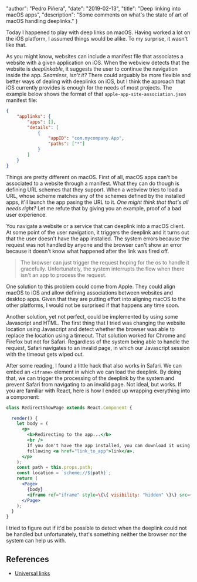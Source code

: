 
  "author": "Pedro Piñera",
  "date": "2019-02-13",
  "title": "Deep linking into macOS apps",
  "description": "Some comments on what's the state of art of macOS handling deeplinks."
}




Today I happened to play with deep links on macOS. Having worked a lot on the iOS platform, I assumed things would be alike. To my surprise, it wasn't like that.

As you might know, websites can include a manifest file that associates a website with a given application on iOS. When the webview detects that the website is _deeplinkable_, it suggests the user to continue the navigation inside the app. _Seamless, isn't it?_ There could arguably be more flexible and better ways of dealing with deeplinks on iOS, but I think the approach that iOS currently provides is enough for the needs of most projects. The example below shows the format of that `apple-app-site-association.json` manifest file:

```json
{
	"applinks": {
		"apps": [],
		"details": [
			{
				"appID": "com.mycompany.App",
				"paths": ["*"]
			}
		]
	}
}
```

Things are pretty different on macOS. First of all, macOS apps can't be associated to a website through a manifest. What they can do though is defining URL schemes that they support. When a webview tries to load a URL, whose scheme matches any of the schemes defined by the installed apps, it'll launch the app pasing the URL to it. _One might think that that's all needs right?_ Let me refute that by giving you an example, proof of a bad user experience.

You navigate a website or a service that can deeplink into a macOS client. At some point of the user navigation, it triggers the deeplink and it turns out that the user doesn't have the app installed. The system errors because the request was not handled by anyone and the browser can't show an error because it doesn't know what happened after the link was fired off.

> The browser can just trigger the request hoping for the os to handle it gracefully. Unfortunately, the system interrupts the flow when there isn't an app to process the request.

One solution to this problem could come from Apple. They could align macOS to iOS and allow defining associations between websites and desktop apps. Given that they are putting effort into aligning macOS to the other platforms, I would not be surprised if that happens any time soon.

Another solution, yet not perfect, could be implemented by using some Javascript and HTML. The first thing that I tried was changing the website location using Javascript and detect whether the browser was able to replace the location using a timeout. That solution worked for Chrome and Firefox but not for Safari. Regardless of the system being able to handle the request, Safari navigates to an invalid page, in which our Javascript session with the timeout gets wiped out.

After some reading, I found a little hack that also works in Safari. We can embed an `<iframe>` element in which we can load the deeplink. By doing that, we can trigger the processing of the deeplink by the system and prevent Safari from navigating to an invalid page. Not ideal, but works. If you are familiar with React, here is how I ended up wrapping everything into a component:

```jsx
class RedirectShowPage extends React.Component {

  render() {
    let body = (
      <p>
        <b>Redirecting to the app...</b>
        <br />
        If you don't have the app installed, you can download it using the
        following <a href="link_to_app">link</a>.
      </p>
    );
    const path = this.props.path;
    const location = `scheme://${path}`;
    return (
      <Page>
        {body}
        <iframe ref="iframe" style=\{\{ visibility: "hidden" \}\} src={location}/>
      </Page>
    );
  }
}
```

I tried to figure out if it'd be possible to detect when the deeplink could not be handled but unfortunately, that's something neither the browser nor the system can help us with.

## References

- [Universal links](https://developer.apple.com/ios/universal-links/)

